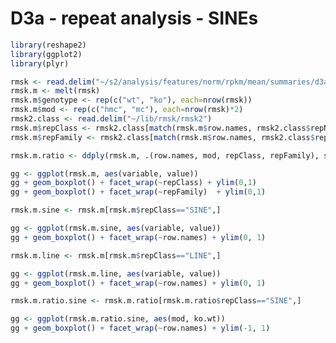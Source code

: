 D3a - repeat analysis - SINEs
========================================================

```r
library(reshape2)
library(ggplot2)
library(plyr)
```

```r
rmsk <- read.delim("~/s2/analysis/features/norm/rpkm/mean/summaries/d3a_bt2_rmsk2.bed_chr_sqrt", row.names=NULL)
rmsk.m <- melt(rmsk)
rmsk.m$genotype <- rep(c("wt", "ko"), each=nrow(rmsk))
rmsk.m$mod <- rep(c("hmc", "mc"), each=nrow(rmsk)*2)
rmsk2.class <- read.delim("~/lib/rmsk/rmsk2")
rmsk.m$repClass <- rmsk2.class[match(rmsk.m$row.names, rmsk2.class$repName), "repClass"]
rmsk.m$repFamily <- rmsk2.class[match(rmsk.m$row.names, rmsk2.class$repName), "repFamily"]

```

```r
rmsk.m.ratio <- ddply(rmsk.m, .(row.names, mod, repClass, repFamily), summarize, ko.wt = log2((value[genotype=="ko"]+.01)/(value[genotype=="wt"]+.01)))
```

```r
gg <- ggplot(rmsk.m, aes(variable, value))
gg + geom_boxplot() + facet_wrap(~repClass) + ylim(0,1)
gg + geom_boxplot() + facet_wrap(~repFamily)  + ylim(0,1)
```

```r
rmsk.m.sine <- rmsk.m[rmsk.m$repClass=="SINE",]
```

```r
gg <- ggplot(rmsk.m.sine, aes(variable, value))
gg + geom_boxplot() + facet_wrap(~row.names) + ylim(0, 1)
```

```r
rmsk.m.line <- rmsk.m[rmsk.m$repClass=="LINE",]
```

```r
gg <- ggplot(rmsk.m.line, aes(variable, value))
gg + geom_boxplot() + facet_wrap(~row.names) + ylim(0, 1)
```

```r
rmsk.m.ratio.sine <- rmsk.m.ratio[rmsk.m.ratio$repClass=="SINE",]
```

```r
gg <- ggplot(rmsk.m.ratio.sine, aes(mod, ko.wt))
gg + geom_boxplot() + facet_wrap(~row.names) + ylim(-1, 1)
```